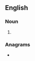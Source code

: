 {{also|trashcans}}
==English==

===Noun===
{{head|en|noun plural form|head=[[trash]] [[can]]s}}

# {{plural of|trash can|lang=en}}

===Anagrams===
* {{anagrams|en|Strachans}}